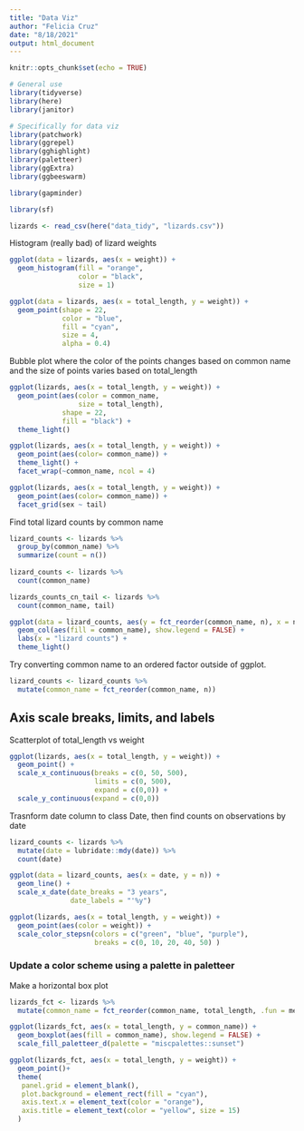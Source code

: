 ```yaml
---
title: "Data Viz"
author: "Felicia Cruz"
date: "8/18/2021"
output: html_document
---
```


```r
knitr::opts_chunk$set(echo = TRUE)

# General use
library(tidyverse)
library(here)
library(janitor)

# Specifically for data viz 
library(patchwork)
library(ggrepel)
library(gghighlight)
library(paletteer)
library(ggExtra)
library(ggbeeswarm)

library(gapminder)

library(sf)
```

```r
lizards <- read_csv(here("data_tidy", "lizards.csv"))

```

Histogram (really bad) of lizard weights 
```r
ggplot(data = lizards, aes(x = weight)) +
  geom_histogram(fill = "orange", 
                 color = "black",
                 size = 1)

```

```r
ggplot(data = lizards, aes(x = total_length, y = weight)) +
  geom_point(shape = 22,
             color = "blue",
             fill = "cyan",
             size = 4,
             alpha = 0.4)
```
Bubble plot where the color of the points changes based on common name and the size of points varies based on total_length
```r
ggplot(lizards, aes(x = total_length, y = weight)) +
  geom_point(aes(color = common_name, 
                 size = total_length),
             shape = 22,
             fill = "black") +
  theme_light()


```

```r
ggplot(lizards, aes(x = total_length, y = weight)) +
  geom_point(aes(color= common_name)) +
  theme_light() +
  facet_wrap(~common_name, ncol = 4)

```

```r
ggplot(lizards, aes(x = total_length, y = weight)) +
  geom_point(aes(color= common_name)) +
  facet_grid(sex ~ tail)

```
Find total lizard counts by common name
```r
lizard_counts <- lizards %>%
  group_by(common_name) %>% 
  summarize(count = n())
  
lizard_counts <- lizards %>% 
  count(common_name)

lizards_counts_cn_tail <- lizards %>% 
  count(common_name, tail)
```


```r
ggplot(data = lizard_counts, aes(y = fct_reorder(common_name, n), x = n)) + 
  geom_col(aes(fill = common_name), show.legend = FALSE) +
  labs(x = "lizard counts") +
  theme_light()

```
Try converting common name to an ordered factor outside of ggplot.
```r
lizard_counts <- lizard_counts %>% 
  mutate(common_name = fct_reorder(common_name, n))
```

## Axis scale breaks, limits, and labels 

Scatterplot of total_length vs weight 
```r
ggplot(lizards, aes(x = total_length, y = weight)) +
  geom_point() +
  scale_x_continuous(breaks = c(0, 50, 500),
                     limits = c(0, 500),
                     expand = c(0,0)) +
  scale_y_continuous(expand = c(0,0))

```
Trasnform date column to class Date, then find counts on observations by date 
```r
lizard_counts <- lizards %>% 
  mutate(date = lubridate::mdy(date)) %>% 
  count(date)
```

```r
ggplot(data = lizard_counts, aes(x = date, y = n)) +
  geom_line() +
  scale_x_date(date_breaks = "3 years",
               date_labels = "'%y")


```


```r
ggplot(lizards, aes(x = total_length, y = weight)) +
  geom_point(aes(color = weight)) +
  scale_color_stepsn(colors = c("green", "blue", "purple"), 
                     breaks = c(0, 10, 20, 40, 50) )

```

### Update a color scheme using a palette in paletteer 
Make a horizontal box plot
```r
lizards_fct <- lizards %>% 
  mutate(common_name = fct_reorder(common_name, total_length, .fun = median))

ggplot(lizards_fct, aes(x = total_length, y = common_name)) +
  geom_boxplot(aes(fill = common_name), show.legend = FALSE) +
  scale_fill_paletteer_d(palette = "miscpalettes::sunset")

```

```r
ggplot(lizards_fct, aes(x = total_length, y = weight)) +
  geom_point()+
  theme(
   panel.grid = element_blank(),
   plot.background = element_rect(fill = "cyan"),
   axis.text.x = element_text(color = "orange"),
   axis.title = element_text(color = "yellow", size = 15)
  )

```





